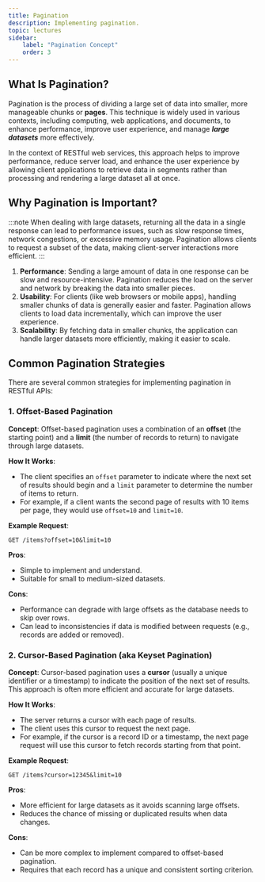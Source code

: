 ```yaml
---
title: Pagination
description: Implementing pagination.
topic: lectures
sidebar:
    label: "Pagination Concept"
    order: 3
---
```


## What Is Pagination?

Pagination is the process of dividing a large set of data into smaller, more manageable chunks or **pages**. This technique is widely used in various contexts, including computing, web applications, and documents, to enhance performance, improve user experience, and manage ***large datasets*** more effectively. 

In the context of RESTful web services, this approach helps to improve performance, reduce server load, and enhance the user experience by allowing client applications to retrieve data in segments rather than processing and rendering a large dataset all at once.

## Why Pagination is Important?
:::note
When dealing with large datasets, returning all the data in a single response can lead to performance issues, such as slow response times, network congestions, or excessive memory usage. Pagination allows clients to request a subset of the data, making client-server interactions more efficient.
:::

1. **Performance**: Sending a large amount of data in one response can be slow and resource-intensive. Pagination reduces the load on the server and network by breaking the data into smaller pieces.
2. **Usability**: For clients (like web browsers or mobile apps), handling smaller chunks of data is generally easier and faster. Pagination allows clients to load data incrementally, which can improve the user experience.
3. **Scalability**: By fetching data in smaller chunks, the application can handle larger datasets more efficiently, making it easier to scale.

## Common Pagination Strategies

There are several common strategies for implementing pagination in RESTful APIs:

### 1. **Offset-Based Pagination**

**Concept**: 
Offset-based pagination uses a combination of an **offset** (the starting point) and a **limit** (the number of records to return) to navigate through large datasets.

**How It Works**:
- The client specifies an `offset` parameter to indicate where the next set of results should begin and a `limit` parameter to determine the number of items to return.
- For example, if a client wants the second page of results with 10 items per page, they would use `offset=10` and `limit=10`.

**Example Request**:
```
GET /items?offset=10&limit=10
```

**Pros**:
- Simple to implement and understand.
- Suitable for small to medium-sized datasets.

**Cons**:
- Performance can degrade with large offsets as the database needs to skip over rows.
- Can lead to inconsistencies if data is modified between requests (e.g., records are added or removed).

### 2. **Cursor-Based Pagination (aka Keyset Pagination)**

**Concept**: 
Cursor-based pagination uses a **cursor** (usually a unique identifier or a timestamp) to indicate the position of the next set of results. This approach is often more efficient and accurate for large datasets.

**How It Works**:
- The server returns a cursor with each page of results.
- The client uses this cursor to request the next page.
- For example, if the cursor is a record ID or a timestamp, the next page request will use this cursor to fetch records starting from that point.

**Example Request**:
```
GET /items?cursor=12345&limit=10
```

**Pros**:
- More efficient for large datasets as it avoids scanning large offsets.
- Reduces the chance of missing or duplicated results when data changes.

**Cons**:
- Can be more complex to implement compared to offset-based pagination.
- Requires that each record has a unique and consistent sorting criterion.
